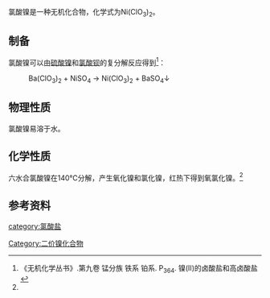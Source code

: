 {{chembox

| Name = 氯酸镍

| ImageFileL1 = Ni2+.svg
| ImageSizeL1 = 56px
| ImageFileR1 = Chlorat-Ion.svg
| ImageFile= Chlorat-Ion.svg
| ImageSize = 141px 
| ImageSizeR1 = 141px
| IUPACName = 
| OtherNames = 
| Section1 = {{Chembox Identifiers
| ChemSpiderID_Ref = {{chemspidercite|correct|chemspider}}
| ChemSpiderID = 
| InChI = 1/2ClHO3.Ni/c2*2-1(3)4;/h2*(H,2,3,4);/q;;+2/p-2
| InChIKey = 
| SMILES = [Ni+2].[O-]Cl(=O)=O.[O-]Cl(=O)=O
| StdInChI_Ref = {{stdinchicite|correct|chemspider}}
| StdInChI = 
| StdInChIKey_Ref = {{stdinchicite|correct|chemspider}}
| StdInChIKey = 
| CASNo = 67952-43-6
| CASNo2 = 13477-94-6
| CASNo_Ref = {{cascite|correct|CAS}}
| CASNo2_Ref = {{cascite|correct|CAS}}
| CASNo_Comment = 无水
| CASNo2_Comment = 六水
| PubChem = 
 }}
| Section2 = {{Chembox Properties
| Formula = Ni(ClO<sub>3</sub>)<sub>2</sub>
| MolarMass = 225.599(无水)<br />333.695(六水)
| Appearance = 暗绿色晶体（六水合物）<ref name=bj>《无机化合物的性质表解》.商务出版社.1957年.P<sub>75</sub>. 六水合氯酸锌</ref>
| Density = 
| MeltingPt = 80℃（六水）
| BoilingPt = 140℃（六水）（分解）
| Solubility = 易溶于水
 }}
| Section3 = {{Chembox Structure
| CrystalStruct = 等轴的八角晶体
 }}
}}
氯酸镍是一种无机化合物，化学式为Ni(ClO<sub>3</sub>)<sub>2</sub>。

==制备==
氯酸镍可以由[[硫酸镍|硫酸镍]]和[[氯酸钡|氯酸钡]]的复分解反应得到<ref>《无机化学丛书》.第九卷 锰分族 铁系 铂系. P<sub>364</sub>. 镍(II)的卤酸盐和高卤酸盐</ref>：
: Ba(ClO<sub>3</sub>)<sub>2</sub> + NiSO<sub>4</sub> → Ni(ClO<sub>3</sub>)<sub>2</sub> + BaSO<sub>4</sub>↓
==物理性质==
氯酸镍易溶于水。
==化学性质==
六水合氯酸镍在140℃分解，产生氧化镍和氯化镍，红热下得到氧氯化镍。<ref name=bj />

==参考资料==
{{reflist}}
{{氯酸盐}}

[[Category:二价镍化合物|Category:二价镍化合物]]
[[category:氯酸盐|category:氯酸盐]]